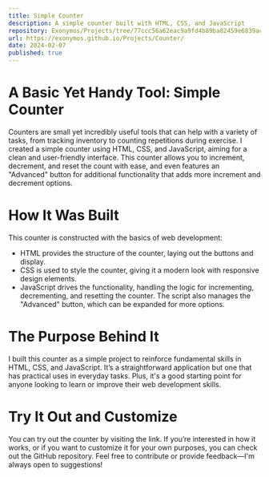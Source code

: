 ```yaml
---
title: Simple Counter
description: A simple counter built with HTML, CSS, and JavaScript
repository: Exonymos/Projects/tree/77ccc56a62eac9a9fd4b89ba82459e6839acd4d3/Counter
url: https://exonymos.github.io/Projects/Counter/
date: 2024-02-07
published: true
---
```



# A Basic Yet Handy Tool: Simple Counter
Counters are small yet incredibly useful tools that can help with a variety of tasks, from tracking inventory to counting repetitions during exercise. I created a simple counter using HTML, CSS, and JavaScript, aiming for a clean and user-friendly interface. This counter allows you to increment, decrement, and reset the count with ease, and even features an "Advanced" button for additional functionality that adds more increment and decrement options.

# How It Was Built
This counter is constructed with the basics of web development:

- HTML provides the structure of the counter, laying out the buttons and display.
- CSS is used to style the counter, giving it a modern look with responsive design elements.
- JavaScript drives the functionality, handling the logic for incrementing, decrementing, and resetting the counter. The script also manages the "Advanced" button, which can be expanded for more options.

# The Purpose Behind It
I built this counter as a simple project to reinforce fundamental skills in HTML, CSS, and JavaScript. It’s a straightforward application but one that has practical uses in everyday tasks. Plus, it's a good starting point for anyone looking to learn or improve their web development skills.

# Try It Out and Customize
You can try out the counter by visiting the link. If you’re interested in how it works, or if you want to customize it for your own purposes, you can check out the GitHub repository. Feel free to contribute or provide feedback—I'm always open to suggestions!

